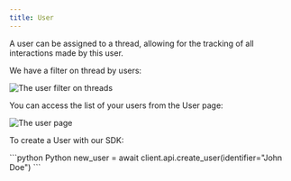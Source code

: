 ```yaml
---
title: User
---
```


A user can be assigned to a thread, allowing for the tracking of all interactions made by this user.

We have a filter on thread by users:

<Frame caption="User filter">     
  <img
    src="/images/user-filter.png"
    alt="The user filter on threads"
  />
</Frame>

You can access the list of your users from the User page:
<Frame caption="User page">     
  <img
    src="/images/users.png"
    alt="The user page"
  />
</Frame>

To create a User with our SDK:

<CodeGroup>
```python Python
new_user = await client.api.create_user(identifier="John Doe")
```
</CodeGroup>